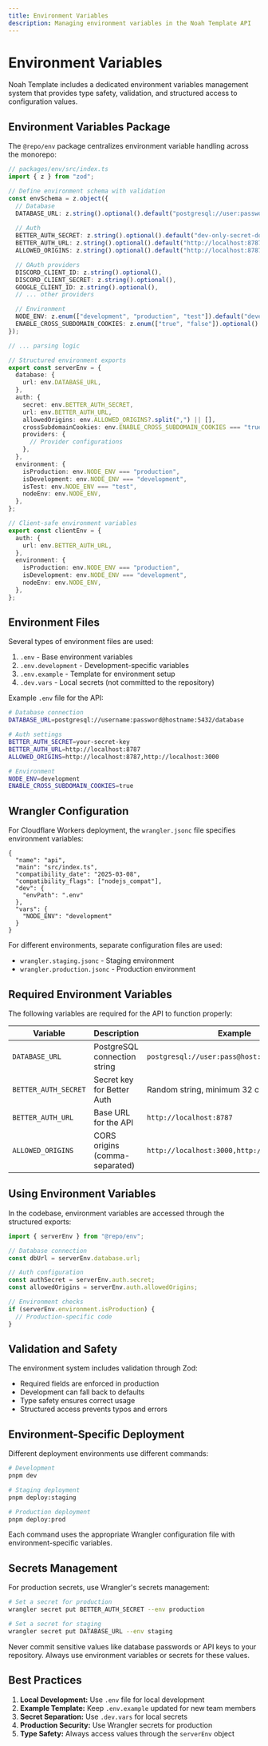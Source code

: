 ```yaml
---
title: Environment Variables
description: Managing environment variables in the Noah Template API
---
```


# Environment Variables

Noah Template includes a dedicated environment variables management system that provides type safety, validation, and structured access to configuration values.

## Environment Variables Package

The `@repo/env` package centralizes environment variable handling across the monorepo:

```typescript
// packages/env/src/index.ts
import { z } from "zod";

// Define environment schema with validation
const envSchema = z.object({
  // Database
  DATABASE_URL: z.string().optional().default("postgresql://user:password@localhost:5432/db"),
  
  // Auth
  BETTER_AUTH_SECRET: z.string().optional().default("dev-only-secret-do-not-use-in-production"),
  BETTER_AUTH_URL: z.string().optional().default("http://localhost:8787"),
  ALLOWED_ORIGINS: z.string().optional().default("http://localhost:8787,http://localhost:3000"),

  // OAuth providers
  DISCORD_CLIENT_ID: z.string().optional(),
  DISCORD_CLIENT_SECRET: z.string().optional(),
  GOOGLE_CLIENT_ID: z.string().optional(),
  // ... other providers

  // Environment
  NODE_ENV: z.enum(["development", "production", "test"]).default("development"),
  ENABLE_CROSS_SUBDOMAIN_COOKIES: z.enum(["true", "false"]).optional().default("true"),
});

// ... parsing logic

// Structured environment exports
export const serverEnv = {
  database: {
    url: env.DATABASE_URL,
  },
  auth: {
    secret: env.BETTER_AUTH_SECRET,
    url: env.BETTER_AUTH_URL,
    allowedOrigins: env.ALLOWED_ORIGINS?.split(",") || [],
    crossSubdomainCookies: env.ENABLE_CROSS_SUBDOMAIN_COOKIES === "true",
    providers: {
      // Provider configurations
    },
  },
  environment: {
    isProduction: env.NODE_ENV === "production",
    isDevelopment: env.NODE_ENV === "development",
    isTest: env.NODE_ENV === "test",
    nodeEnv: env.NODE_ENV,
  },
};

// Client-safe environment variables
export const clientEnv = {
  auth: {
    url: env.BETTER_AUTH_URL,
  },
  environment: {
    isProduction: env.NODE_ENV === "production",
    isDevelopment: env.NODE_ENV === "development",
    nodeEnv: env.NODE_ENV,
  },
};
```

## Environment Files

Several types of environment files are used:

1. `.env` - Base environment variables
2. `.env.development` - Development-specific variables
3. `.env.example` - Template for environment setup
4. `.dev.vars` - Local secrets (not committed to the repository)

Example `.env` file for the API:

```bash
# Database connection
DATABASE_URL=postgresql://username:password@hostname:5432/database

# Auth settings
BETTER_AUTH_SECRET=your-secret-key
BETTER_AUTH_URL=http://localhost:8787
ALLOWED_ORIGINS=http://localhost:8787,http://localhost:3000

# Environment
NODE_ENV=development
ENABLE_CROSS_SUBDOMAIN_COOKIES=true
```

## Wrangler Configuration

For Cloudflare Workers deployment, the `wrangler.jsonc` file specifies environment variables:

```jsonc
{
  "name": "api",
  "main": "src/index.ts",
  "compatibility_date": "2025-03-08",
  "compatibility_flags": ["nodejs_compat"],
  "dev": {
    "envPath": ".env"
  },
  "vars": {
    "NODE_ENV": "development"
  }
}
```

For different environments, separate configuration files are used:
- `wrangler.staging.jsonc` - Staging environment 
- `wrangler.production.jsonc` - Production environment

## Required Environment Variables

The following variables are required for the API to function properly:

| Variable | Description | Example |
|----------|-------------|---------|
| `DATABASE_URL` | PostgreSQL connection string | `postgresql://user:pass@host:5432/db` |
| `BETTER_AUTH_SECRET` | Secret key for Better Auth | Random string, minimum 32 characters |
| `BETTER_AUTH_URL` | Base URL for the API | `http://localhost:8787` |
| `ALLOWED_ORIGINS` | CORS origins (comma-separated) | `http://localhost:3000,http://localhost:8787` |

## Using Environment Variables

In the codebase, environment variables are accessed through the structured exports:

```typescript
import { serverEnv } from "@repo/env";

// Database connection
const dbUrl = serverEnv.database.url;

// Auth configuration
const authSecret = serverEnv.auth.secret;
const allowedOrigins = serverEnv.auth.allowedOrigins;

// Environment checks
if (serverEnv.environment.isProduction) {
  // Production-specific code
}
```

## Validation and Safety

The environment system includes validation through Zod:

- Required fields are enforced in production
- Development can fall back to defaults
- Type safety ensures correct usage
- Structured access prevents typos and errors

## Environment-Specific Deployment

Different deployment environments use different commands:

```bash
# Development
pnpm dev

# Staging deployment
pnpm deploy:staging

# Production deployment
pnpm deploy:prod
```

Each command uses the appropriate Wrangler configuration file with environment-specific variables.

## Secrets Management

For production secrets, use Wrangler's secrets management:

```bash
# Set a secret for production
wrangler secret put BETTER_AUTH_SECRET --env production

# Set a secret for staging
wrangler secret put DATABASE_URL --env staging
```

<Note title="Security">
  Never commit sensitive values like database passwords or API keys to your
  repository. Always use environment variables or secrets for these values.
</Note>

## Best Practices

1. **Local Development:** Use `.env` file for local development
2. **Example Template:** Keep `.env.example` updated for new team members
3. **Secret Separation:** Use `.dev.vars` for local secrets
4. **Production Security:** Use Wrangler secrets for production
5. **Type Safety:** Always access values through the `serverEnv` object